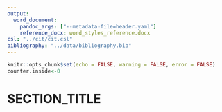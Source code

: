 ```yaml
---
output:
  word_document:
    pandoc_args: ["--metadata-file=header.yaml"]
    reference_docx: word_styles_reference.docx
csl: "../cit/cit.csl"
bibliography: "../data/bibliography.bib"
---
```


```r
knitr::opts_chunk$set(echo = FALSE, warning = FALSE, error = FALSE)
counter.inside<-0
```

# SECTION_TITLE

```r

```